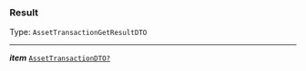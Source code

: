 


### Result

Type: `AssetTransactionGetResultDTO`

---

***item*** [`AssetTransactionDTO?`](#assettransactiondto)
